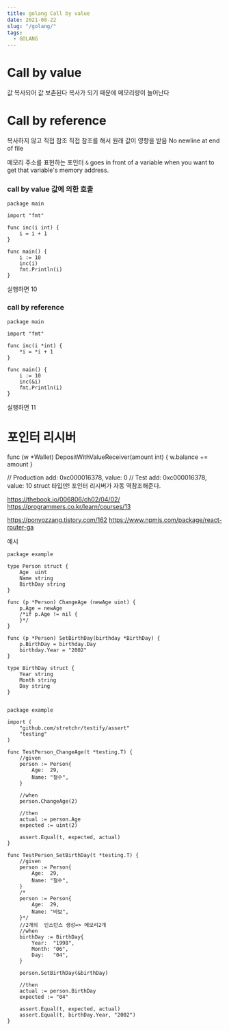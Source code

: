 ```yaml
---
title: golang Call by value
date: 2021-08-22
slug: "/golang/"
tags:
  - GOLANG
---
```



# Call by value
값 복사되어 값 보존된다
복사가 되기 때문에 메모리량이 늘어난다

# Call by reference
복사하지 않고 직접 참조
직접 참조를 해서 원래 값이 영향을 받음
 No newline at end of file

메모리 주소를 표현하는 포인터
`&` goes in front of a variable when you want to get that variable's memory address.

### call by value 값에 의한 호출

```
package main
 
import "fmt"
 
func inc(i int) {
    i = i + 1
}
 
func main() {
    i := 10
    inc(i)
    fmt.Println(i)
}

```
실행하면 10
### call by reference

```
package main
 
import "fmt"
 
func inc(i *int) {
    *i = *i + 1
}
 
func main() {
    i := 10
    inc(&i)
    fmt.Println(i)
}

```
실행하면 11

# 포인터 리시버
func (w *Wallet) DepositWithValueReceiver(amount int) {
    w.balance += amount
}

// Production add: 0xc000016378, value: 0
// Test add: 0xc000016378, value: 10
struct 타입만! 포인터 리시버가 자동 역참조해준다.


https://thebook.io/006806/ch02/04/02/
https://programmers.co.kr/learn/courses/13

https://ponyozzang.tistory.com/162
https://www.npmjs.com/package/react-router-ga

예시

```
package example

type Person struct {
    Age  uint
    Name string
    BirthDay string
}

func (p *Person) ChangeAge (newAge uint) {
    p.Age = newAge
    /*if p.Age != nil {
    }*/
}

func (p *Person) SetBirthDay(birthday *BirthDay) {
    p.BirthDay = birthday.Day
    birthday.Year = "2002"
}

type BirthDay struct {
    Year string
    Month string
    Day string
}


```

```
package example

import (
    "github.com/stretchr/testify/assert"
    "testing"
)

func TestPerson_ChangeAge(t *testing.T) {
    //given
    person := Person{
        Age:  29,
        Name: "철수",
    }

    //when
    person.ChangeAge(2)

    //then
    actual := person.Age
    expected := uint(2)

    assert.Equal(t, expected, actual)
}

func TestPerson_SetBirthDay(t *testing.T) {
    //given
    person := Person{
        Age:  29,
        Name: "철수",
    }
    /*
    person := Person{
        Age:  29,
        Name: "바보",
    }*/
    //2개의  인스턴스 생성=> 메모리2개
    //when
    birthDay := BirthDay{
        Year:  "1998",
        Month: "06",
        Day:   "04",
    }

    person.SetBirthDay(&birthDay)

    //then
    actual := person.BirthDay
    expected := "04"

    assert.Equal(t, expected, actual)
    assert.Equal(t, birthDay.Year, "2002")
}

```